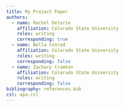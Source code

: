 ```yaml
---
title: My Project Paper
authors:
  - name: Rachel Delorie
    affiliation: Colorado State University
    roles: writing
    corresponding: true
  - name: Bella Conrad
    affiliation: Colorado State University
    roles: writing
    corresponding: false
  - name: Zachary Cramton
    affiliation: Colorado State University
    roles: writing
    corresponding: false
bibliography: references.bib
csl: apa.csl
---
```

